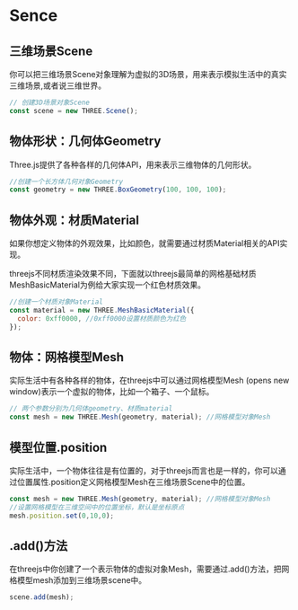 # Sence  

## 三维场景Scene  

你可以把三维场景Scene对象理解为虚拟的3D场景，用来表示模拟生活中的真实三维场景,或者说三维世界。  

``` javascript
// 创建3D场景对象Scene
const scene = new THREE.Scene();
```  

## 物体形状：几何体Geometry  

Three.js提供了各种各样的几何体API，用来表示三维物体的几何形状。  

``` javascript
//创建一个长方体几何对象Geometry
const geometry = new THREE.BoxGeometry(100, 100, 100); 
```  

## 物体外观：材质Material  

如果你想定义物体的外观效果，比如颜色，就需要通过材质Material相关的API实现。  

threejs不同材质渲染效果不同，下面就以threejs最简单的网格基础材质MeshBasicMaterial为例给大家实现一个红色材质效果。  

``` javascript
//创建一个材质对象Material
const material = new THREE.MeshBasicMaterial({
  color: 0xff0000, //0xff0000设置材质颜色为红色
}); 
```  

## 物体：网格模型Mesh  

实际生活中有各种各样的物体，在threejs中可以通过网格模型Mesh (opens new window)表示一个虚拟的物体，比如一个箱子、一个鼠标。  

``` javascript
// 两个参数分别为几何体geometry、材质material
const mesh = new THREE.Mesh(geometry, material); //网格模型对象Mesh
```

## 模型位置.position  

实际生活中，一个物体往往是有位置的，对于threejs而言也是一样的，你可以通过位置属性.position定义网格模型Mesh在三维场景Scene中的位置。  

``` javascript
const mesh = new THREE.Mesh(geometry, material); //网格模型对象Mesh
//设置网格模型在三维空间中的位置坐标，默认是坐标原点
mesh.position.set(0,10,0);
```

## .add()方法  

在threejs中你创建了一个表示物体的虚拟对象Mesh，需要通过.add()方法，把网格模型mesh添加到三维场景scene中。

``` javascript
scene.add(mesh); 
```